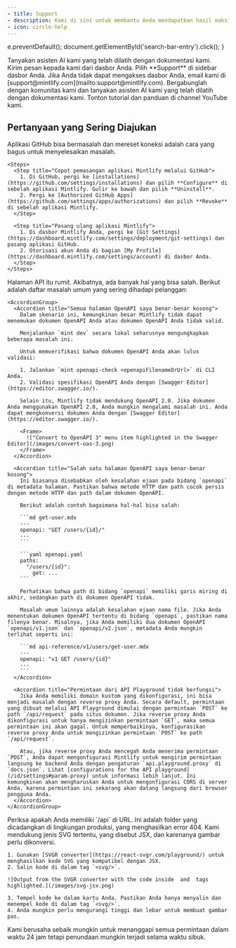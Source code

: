 ```yaml
---
- title: Support
- description: Kami di sini untuk membantu Anda mendapatkan hasil maksimal dari Mintlify
- icon: circle-help
---
```


  e.preventDefault();
  document.getElementById('search-bar-entry').click();
}

<div onClick={openSearch} style={{ cursor: 'pointer' }}>
  <Card title="Tanyakan dokumen kami" icon="message-circle-question" href="https://mintlify.com/docs" arrow={true}>
    Tanyakan asisten AI kami yang telah dilatih dengan dokumentasi kami.
  </Card>
</div>

<CardGroup cols={2}>
  <Card title="Widget dasbor" icon="messages-square" href="https://dashboard.mintlify.com/">
    Kirim pesan kepada kami dari dasbor Anda. Pilih **Support** di sidebar dasbor Anda.
  </Card>

  <Card title="Email Kami" icon="mail" href="mailto:support@mintlify.com">
    Jika Anda tidak dapat mengakses dasbor Anda, email kami di [support@mintlify.com](mailto:support@mintlify.com).
  </Card>

  <Card title="Tanya AI" icon="bot" href="https://mintlify.com/community">
    Bergabunglah dengan komunitas kami dan tanyakan asisten AI kami yang telah dilatih dengan dokumentasi kami.
  </Card>

  <Card title="YouTube" icon="youtube" href="https://www.youtube.com/@GetMintlify/videos">
    Tonton tutorial dan panduan di channel YouTube kami.
  </Card>
</CardGroup>

## Pertanyaan yang Sering Diajukan

<AccordionGroup>
  <Accordion title="Masalah aplikasi GitHub" icon="merge">
    Aplikasi GitHub bisa bermasalah dan mereset koneksi adalah cara yang bagus untuk menyelesaikan masalah.

    <Steps>
      <Step title="Copot pemasangan aplikasi Mintlify melalui GitHub">
        1. Di GitHub, pergi ke [installations](https://github.com/settings/installations) dan pilih **Configure** di sebelah aplikasi Mintlify. Gulir ke bawah dan pilih **Uninstall**.
        2. Pergi ke [Authorized GitHub Apps](https://github.com/settings/apps/authorizations) dan pilih **Revoke** di sebelah aplikasi Mintlify.
      </Step>

      <Step title="Pasang ulang aplikasi Mintlify">
        1. Di dasbor Mintlify Anda, pergi ke [Git Settings](https://dashboard.mintlify.com/settings/deployment/git-settings) dan pasang aplikasi GitHub.
        2. Otorisasi akun Anda di bagian [My Profile](https://dashboard.mintlify.com/settings/account) di dasbor Anda.
      </Step>
    </Steps>
  </Accordion>

  <Accordion title="Masalah halaman API" icon="book-open">
    Halaman API itu rumit. Akibatnya, ada banyak hal yang bisa salah. Berikut adalah daftar masalah umum yang sering dihadapi pelanggan:

    <AccordionGroup>
      <Accordion title="Semua halaman OpenAPI saya benar-benar kosong">
        Dalam skenario ini, kemungkinan besar Mintlify tidak dapat menemukan dokumen OpenAPI Anda atau dokumen OpenAPI Anda tidak valid.

        Menjalankan `mint dev` secara lokal seharusnya mengungkapkan beberapa masalah ini.

        Untuk memverifikasi bahwa dokumen OpenAPI Anda akan lulus validasi:

        1. Jalankan `mint openapi-check <openapiFilenameOrUrl>` di CLI Anda.
        2. Validasi spesifikasi OpenAPI Anda dengan [Swagger Editor](https://editor.swagger.io/).

        Selain itu, Mintlify tidak mendukung OpenAPI 2.0. Jika dokumen Anda menggunakan OpenAPI 2.0, Anda mungkin mengalami masalah ini. Anda dapat mengkonversi dokumen Anda dengan [Swagger Editor](https://editor.swagger.io/).

        <Frame>
          !["Convert to OpenAPI 3" menu item highlighted in the Swagger Editor](/images/convert-oas-3.png)
        </Frame>
      </Accordion>

      <Accordion title="Salah satu halaman OpenAPI saya benar-benar kosong">
        Ini biasanya disebabkan oleh kesalahan ejaan pada bidang `openapi` di metadata halaman. Pastikan bahwa metode HTTP dan path cocok persis dengan metode HTTP dan path dalam dokumen OpenAPI.

        Berikut adalah contoh bagaimana hal-hal bisa salah:

        ```md get-user.mdx
        ---
        openapi: "GET /users/{id}/"
        ---
        ```

        ```yaml openapi.yaml
        paths:
          "/users/{id}":
            get: ...
        ```

        Perhatikan bahwa path di bidang `openapi` memiliki garis miring di akhir, sedangkan path di dokumen OpenAPI tidak.

        Masalah umum lainnya adalah kesalahan ejaan nama file. Jika Anda menentukan dokumen OpenAPI tertentu di bidang `openapi`, pastikan nama filenya benar. Misalnya, jika Anda memiliki dua dokumen OpenAPI `openapi/v1.json` dan `openapi/v2.json`, metadata Anda mungkin terlihat seperti ini:

        ```md api-reference/v1/users/get-user.mdx
        ---
        openapi: "v1 GET /users/{id}"
        ---
        ```
      </Accordion>

      <Accordion title="Permintaan dari API Playground tidak berfungsi">
        Jika Anda memiliki domain kustom yang dikonfigurasi, ini bisa menjadi masalah dengan reverse proxy Anda. Secara default, permintaan yang dibuat melalui API Playground dimulai dengan permintaan `POST` ke path `/api/request` pada situs dokumen. Jika reverse proxy Anda dikonfigurasi untuk hanya mengizinkan permintaan `GET`, maka semua permintaan ini akan gagal. Untuk memperbaikinya, konfigurasikan reverse proxy Anda untuk mengizinkan permintaan `POST` ke path `/api/request`.

        Atau, jika reverse proxy Anda mencegah Anda menerima permintaan `POST`, Anda dapat mengonfigurasi Mintlify untuk mengirim permintaan langsung ke backend Anda dengan pengaturan `api.playground.proxy` di `docs.json`. Lihat [configurations for the API playground](/id/settings#param-proxy) untuk informasi lebih lanjut. Ini kemungkinan akan mengharuskan Anda untuk mengonfigurasi CORS di server Anda, karena permintaan ini sekarang akan datang langsung dari browser pengguna Anda.
      </Accordion>
    </AccordionGroup>
  </Accordion>

  <Accordion title="Halaman dokumen tidak dapat dimuat (error 404)" icon="ban" iconType="regular">
    Periksa apakah Anda memiliki `/api` di URL. Ini adalah folder yang dicadangkan di lingkungan produksi, yang menghasilkan error 404.
  </Accordion>

  <Accordion title="Masalah menambahkan SVG ke kartu" icon="image">
    Kami mendukung jenis SVG tertentu, yang disebut JSX, dan karenanya gambar perlu dikonversi.

    1. Gunakan [SVGR converter](https://react-svgr.com/playground/) untuk menghasilkan kode SVG yang kompatibel dengan JSX.
    2. Salin kode di dalam tag `<svg/>`.

    ![Output from the SVGR converter with the code inside  and  tags highlighted.](/images/svg-jsx.png)

    3. Tempel kode ke dalam kartu Anda. Pastikan Anda hanya menyalin dan menempel kode di dalam tag `<svg/>`.
    4. Anda mungkin perlu mengurangi tinggi dan lebar untuk membuat gambar pas.
  </Accordion>
</AccordionGroup>

<Info>
  Kami berusaha sebaik mungkin untuk menanggapi semua permintaan dalam waktu 24 jam tetapi penundaan mungkin terjadi selama waktu sibuk.
</Info>
